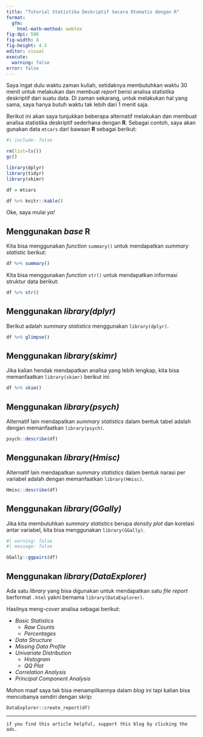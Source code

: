 ```yaml
---
title: "Tutorial Statistika Deskriptif Secara Otomatis dengan R"
format:
  gfm:
    html-math-method: webtex
fig-dpi: 500
fig-width: 8
fig-height: 4.5
editor: visual
execute:
  warning: false
error: false
---
```


Saya ingat dulu waktu zaman kuliah, setidaknya membutuhkan waktu 30 menit untuk melakukan dan membuat _report_ berisi analisa statistika deskriptif dari suatu data. Di zaman sekarang, untuk melakukan hal yang sama, saya hanya butuh waktu tak lebih dari 1 menit saja.

Berikut ini akan saya tunjukkan beberapa alternatif melakukan dan membuat analisa statistika deskriptif sederhana dengan __R__. Sebagai contoh, saya akan gunakan data `mtcars` dari bawaan __R__ sebagai berikut:

```r
#| include: false

rm(list=ls())
gc()

library(dplyr)
library(tidyr)
library(skimr)

df = mtcars
```

```r
df %>% knitr::kable()
```

Oke, saya mulai _ya!_

## Menggunakan _base_ __R__

Kita bisa menggunakan _function_ `summary()` untuk mendapatkan _summary statistic_ berikut:

```r
df %>% summary()
```

Kita bisa menggunakan _function_ `str()` untuk mendapatkan informasi struktur data berikut:

```r
df %>% str()
```

## Menggunakan _library(dplyr)_

Berikut adalah _summary statistics_ menggunakan `library(dplyr)`.

```r
df %>% glimpse()
```

## Menggunakan _library(skimr)_

Jika kalian hendak mendapatkan analisa yang lebih lengkap, kita bisa memanfaatkan `library(skimr)` berikut ini:

```r
df %>% skim()
```

## Menggunakan _library(psych)_

Alternatif lain mendapatkan _summary statistics_ dalam bentuk tabel adalah dengan memanfaatkan `library(psych)`.

```r
psych::describe(df)
```

## Menggunakan _library(Hmisc)_

Alternatif lain mendapatkan _summary statistics_ dalam bentuk narasi per variabel adalah dengan memanfaatkan `library(Hmisc)`.


```r
Hmisc::describe(df)
```

## Menggunakan _library(GGally)_

Jika kita membutuhkan _summary statistics_ berupa _density plot_ dan korelasi antar variabel, kita bisa menggunakan `library(GGally)`.


```r
#| warning: false
#| message: false

GGally::ggpairs(df)
```

## Menggunakan _library(DataExplorer)_

Ada satu _library_ yang bisa digunakan untuk mendapatkan satu _file_ _report_ berformat `.html` yakni bernama `library(DataExplorer)`.

Hasilnya meng-_cover_ analisa sebagai berikut:

- _Basic Statistics_
    - _Raw Counts_
    - _Percentages_
- _Data Structure_
- _Missing Data Profile_
- _Univariate Distribution_
    - _Histogram_
    - _QQ Plot_
- _Correlation Analysis_
- _Principal Component Analysis_

Mohon maaf saya tak bisa menampilkannya dalam _blog_ ini tapi kalian bisa mencobanya sendiri dengan skrip:

```
DataExplorer::create_report(df)
```

---
  
`if you find this article helpful, support this blog by clicking the ads.`
